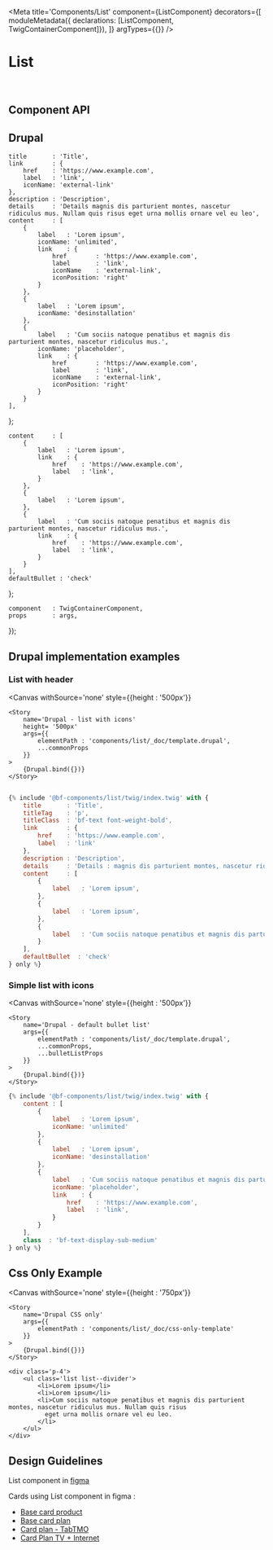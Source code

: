 

<Meta
    title='Components/List'
    component={ListComponent}
    decorators={[
        moduleMetadata({ declarations: [ListComponent, TwigContainerComponent]}),
    ]}
    argTypes={{}}
/>

# List

<br />


## Component API

<Props of={ListComponent} />

## Drupal

    title       : 'Title',
    link        : {
        href    : 'https://www.example.com',
        label   : 'link',
        iconName: 'external-link'
    },
    description : 'Description',
    details     : 'Details magnis dis parturient montes, nascetur ridiculus mus. Nullam quis risus eget urna mollis ornare vel eu leo',
    content     : [
        {
            label   : 'Lorem ipsum',
            iconName: 'unlimited',
            link    : {
                href        : 'https://www.example.com',
                label       : 'link',
                iconName    : 'external-link',
                iconPosition: 'right'
            }
        },
        {
            label   : 'Lorem ipsum',
            iconName: 'desinstallation'
        },
        {
            label   : 'Cum sociis natoque penatibus et magnis dis parturient montes, nascetur ridiculus mus.',
            iconName: 'placeholder',
            link    : {
                href        : 'https://www.example.com',
                label       : 'link',
                iconName    : 'external-link',
                iconPosition: 'right'
            }
        }
    ],
};

    content     : [
        {
            label   : 'Lorem ipsum',
            link    : {
                href    : 'https://www.example.com',
                label   : 'link',
            }
        },
        {
            label   : 'Lorem ipsum',
        },
        {
            label   : 'Cum sociis natoque penatibus et magnis dis parturient montes, nascetur ridiculus mus.',
            link    : {
                href    : 'https://www.example.com',
                label   : 'link',
            }
        }
    ],
    defaultBullet : 'check'
};



    component   : TwigContainerComponent,
    props       : args,
});

## Drupal implementation examples

### List with header

<Canvas
    withSource='none'
    style={{height : '500px'}}
>
    <Story
        name='Drupal - list with icons'
        height= '500px'
        args={{
            elementPath : 'components/list/_doc/template.drupal',
            ...commonProps
        }}
    >
        {Drupal.bind({})}
    </Story>
</Canvas>

```jsx

{% include '@bf-components/list/twig/index.twig' with {
    title       : 'Title',
    titleTag    : 'p',
    titleClass  : 'bf-text font-weight-bold',
    link        : {
        href    : 'https://www.eample.com',
        label   : 'link'
    },
    description : 'Description',
    details     : 'Details : magnis dis parturient montes, nascetur ridiculus mus. Nullam quis risus eget urna mollis ornare vel eu leo',
    content     : [
        {
            label   : 'Lorem ipsum',
        },
        {
            label   : 'Lorem ipsum',
        },
        {
            label   : 'Cum sociis natoque penatibus et magnis dis parturient montes, nascetur ridiculus mus. Nullam quis risus eget urna mollis ornare vel eu leo.',
        }
    ],
    defaultBullet  : 'check'
} only %}
```

### Simple list with icons

<Canvas    withSource='none'
           style={{height : '500px'}}
>
    <Story
        name='Drupal - default bullet list'
        args={{
            elementPath : 'components/list/_doc/template.drupal',
            ...commonProps,
            ...bulletListProps
        }}
    >
        {Drupal.bind({})}
    </Story>
</Canvas>

```jsx
{% include '@bf-components/list/twig/index.twig' with {
    content : [
        {
            label   : 'Lorem ipsum',
            iconName: 'unlimited'
        },
        {
            label   : 'Lorem ipsum',
            iconName: 'desinstallation'
        },
        {
            label   : 'Cum sociis natoque penatibus et magnis dis parturient montes, nascetur ridiculus mus. Nullam quis risus eget urna mollis ornare vel eu leo.',
            iconName: 'placeholder',
            link    : {
                href    : 'https://www.example.com',
                label   : 'link',
            }
        }
    ],
    class  : 'bf-text-display-sub-medium'
} only %}
```

## Css Only Example


<Canvas
    withSource='none'
    style={{height : '750px'}}
>
    <Story
        name='Drupal CSS only'
        args={{
            elementPath : 'components/list/_doc/css-only-template'
        }}
    >
        {Drupal.bind({})}
    </Story>
</Canvas>

```
<div class='p-4'>
    <ul class='list list--divider'>
        <li>Lorem ipsum</li>
        <li>Lorem ipsum</li>
        <li>Cum sociis natoque penatibus et magnis dis parturient montes, nascetur ridiculus mus. Nullam quis risus
          eget urna mollis ornare vel eu leo.
        </li>
    </ul>
</div>
```

## Design Guidelines

List component in [figma](https://www.figma.com/file/7bTmk29aCBl7rCFszffYPr/DS---Components-%26-styles?node-id=10057%3A2076)

Cards using List component in figma :

 - [Base card product](https://www.figma.com/file/7bTmk29aCBl7rCFszffYPr/DS---Components-%26-styles?node-id=19609%3A268175)
 - [Base card plan](https://www.figma.com/file/7bTmk29aCBl7rCFszffYPr/DS---Components-%26-styles?node-id=12609%3A177232)
 - [Card plan - TabTMO](https://www.figma.com/file/7bTmk29aCBl7rCFszffYPr/DS---Components-%26-styles?node-id=12528%3A1022)
 - [Card Plan TV + Internet](https://www.figma.com/file/7bTmk29aCBl7rCFszffYPr/DS---Components-%26-styles?node-id=12609%3A164406)